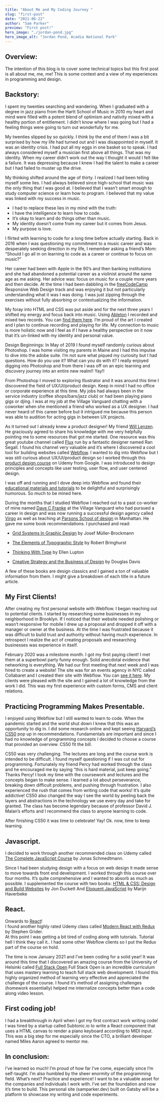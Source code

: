 ```yaml
---
title: "About Me and My Coding Journey "
slug: "first-post"
date: "2021-06-22"
author: "Sam Parker"
preview: "First post!"
hero_image: "./jordan-pond.jpg"
hero_image_alt: "Jordan Pond, Acadia National Park"
---
```


 
## Overview:
The intention of this blog is to cover some technical topics but this first post is all about me, me, me! This is some context and a view of my experiences in programming and design.

## Backstory:
I spent my twenties searching and wandering. When I graduated with a degree in jazz piano from the Hartt School of Music in 2010 my heart and mind were filled with a potent blend of optimism and nativity mixed with a healthy portion of entitlement. I didn’t know where I was going but I had a feeling things were going to turn out wonderfully for me. 

My twenties slipped by so quickly. I think by the end of them I was a bit surprised by how my life had turned out and I was disappointed in myself. It was an identity crisis. I had put all my eggs in one basket so to speak. I had always considered myself a musician first above all things. That was my identity. When my career didn’t work out the way I thought it would I felt like a failure. It was depressing because I knew I had the talent to make a career but I had failed to muster up the drive. 

My thinking shifted around the age of thirty. I realized I had been telling myself some lies. I had always believed since high-school that music was the only thing that I was good at. I believed that I wasn’t smart enough to study computer science or learn how to program. I believed that my value was linked with my success in music. 

- I had to replace these lies in my mind with the truth: 
- I have the intelligence to learn how to code. 
- It’s okay to learn and do things other than music.
- My identity doesn’t come from my career but it comes from Jesus. 
- My purpose is love.

I flirted with learning to code for a long time before actually starting. Back in 2016 when I was questioning my commitment to a music career and was desperately seeking direction in my life, I remember asking a friend’s Mom: “Should I go all in on learning to code as a career or continue to focus on music?” 

Her career had been with Apple in the 90’s and then banking institutions and she had abandoned a potential career as a violinist around the same age as me asking. Her advice was: focus on music for a couple more years and then decide.
At the time I had been dabbling in the [freeCodeCamp](https://www.freecodecamp.org/) Responsive Web Design track and was enjoying it but not particularly understanding what it was I was doing. I was just zipping through the exercises without fully absorbing or contextualizing the information. 

My foray into HTML and CSS was put aside and for the next three years I shifted my energy and focus back into music. Using [Ableton](https://www.ableton.com/) I recorded and mixed two records. You can [find them here](https://sambrosiamusic.bandcamp.com/).
I’m proud of the art I created and I plan to continue recording and playing for life. My connection to music is more holistic now and I feel as if I have a healthy perspective on it now that it’s un-linked with my identity and personal value. 

Design Beginnings: 
In May of 2019 I found myself randomly curious about Photoshop. I was home visiting my parents in Maine and I had this impulse to dive into the adobe suite. I’m not sure what piqued my curiosity but I had questions. How do you use it? What can you do with it? I really enjoyed digging into Photoshop and from there I was off on an epic learning and discovery journey into an entire new realm!! Yay!!

From Photoshop I moved to exploring Illustrator and it was around this time I discovered the field of UX/UI/product design. Keep in mind I had no office or corporate experience at this time. My jobs had always been in the service industry (coffee shops/bars/jazz club) or had been playing piano gigs or djing. I was at my job at the Village Vanguard chatting with a coworker when she mentioned a friend who worked as a UX designer. I had never heard of this career before but it intrigued me because this person was able to audition for acting gigs in between UX projects.

As it turned out I already knew a product designer! My friend [Will Lenzen](https://willlenzenjr.com/). He graciously agreed to share his knowledge with me very helpfully pointing me to some resources that got me started. One resource was this great youtube channel called [Flux](https://www.youtube.com/c/FluxWithRanSegall/featured) run by a fantastic designer named Ran Segall. I found his channel very valuable and it’s where I discovered a cool tool for building websites called [Webflow](https://webflow.com/). I wanted to dig into Webflow but I was still curious about UX/UI/product design so I worked through this [product design course](https://www.udacity.com/course/product-design--ud509)  on Udemy from Google. I was introduced to design principles and concepts like user testing, user flow, and user centered design.

I was off and running and I dove deep into Webflow and found their [educational materials and tutorials](https://university.webflow.com/lesson) to be delightful and surprisingly humorous.  So much to be mined here. 

During the months that I studied Webflow I reached out to a past co-worker of mine named [Dave C Franke](https://www.davecfrankel.com/) at the Village Vanguard who had pursued a career in design and was now running a successful design agency called [Virgo](https://www.virgo-ny.com/) as well as teaching at [Parsons School of design](https://www.newschool.edu/parsons/) in Manhattan. He gave me some book recommendations. I purchased and read: 

- [Grid Systems In Graphic Design](https://www.amazon.com/Grid-systems-graphic-design-communication/dp/3721201450) by Josef Müller-Brockmann

- [The Elements of Typographic Style](https://www.amazon.com/Elements-Typographic-Style-Version-Anniversary/dp/0881792128/ref=sr_1_1?crid=1EFETVF1EYMVI&dchild=1&keywords=elements+of+typographic+style&qid=1624911194&s=books&sprefix=elements+of+typ%2Cstripbooks%2C154&sr=1-1) by Robert Bringhurst

- [Thinking With Type](https://www.amazon.com/Thinking-Type-2nd-revised-expanded/dp/1568989695/ref=sr_1_1?crid=3UGWWW5Q11Z6O&dchild=1&keywords=thinking+with+type&qid=1624911222&s=books&sprefix=thinking+with+%2Cstripbooks%2C158&sr=1-1) by Ellen Lupton

- [Creative Strategy and the Business of Design](https://www.amazon.com/Creative-Strategy-Business-Design-Douglas/dp/1440341559/ref=sr_1_1?crid=2MHBBK2DANU2R&dchild=1&keywords=creative+strategy+and+business+of+design&qid=1624911260&s=books&sprefix=creative+stra%2Cstripbooks%2C161&sr=1-1) by Douglas Davis

A few of these books are design classics and I gained a ton of valuable information from them. I might give a breakdown of each title in a future article.

## My First Clients! 
After creating my first personal website with Webflow. I began reaching out to potential clients. I started by researching some businesses in my neighborhood in Brooklyn. If I noticed that their website needed polishing or wasn’t responsive for mobile I drew up a proposal and dropped it off with a manager or owner at the business. At the time I was frustrated because it was difficult to build trust and authority without having much experience. In retrospect I realize the act of creating proposals and researching businesses was experience in itself. 

February 2020 was a milestone month. I got my first paying client! I met them at a superbowl party funny enough. Solid anecdotal evidence that networking is everything. We had our first meeting that next week and I was hired to create a website! The site was for an events agency in NYC called Collabaret and I created their site with Webflow. You can [see it here](https://www.collabaretcreative.com/).
My clients were pleased with the site and I gained a lot of knowledge from the work I did. This was my first experience with custom forms, CMS and client relations.

## Practicing Programming Makes Presentable.
I enjoyed using Webflow but I still wanted to learn to code. When the pandemic started and the world shut down I knew that this was an opportunity to dig in. I did some research online and kept seeing [Harvard’s CS50](https://cs50.harvard.edu/college/2021/fall/) pop up in recommendations. Fundamentals are important and since I had no knowledge of programming concepts I decided to choose a course that provided an overview.  CS50 fit the bill. 

CS50 was very challenging. The lectures are long and the course work is intended to be difficult. I found myself questioning if I was cut out for programming. Fortunately my friend Percy had worked through the class and he encouraged me by saying “this is hard material, just keep going.” Thanks Percy! I took my time with the coursework and lectures and the concepts began to make sense. I learned a lot about perseverance,  breaking down difficult problems, and pushing through frustration. I also experienced the rush that comes from writing code that works! It’s quite addictive! CS50 also changed the way I see the world by peeling back the layers and abstractions in the technology we use every day and take for granted. The class has become legendary because of professor David J. Malan’s efforts and I recommend the class to anyone learning to code.

After finishing CS50 it was time to celebrate! Yay! Ok. now, time to keep learning. 
## Javascript. 
I decided to work through another recommended class on Udemy called [The Complete JavaScript Course](https://www.udemy.com/course/the-complete-javascript-course/) by Jonas Schmedtmann. 

Since I had been studying design with a focus on web design it made sense to move towards front end development. 
I worked through this course over four months. It’s quite comprehensive and I wanted to absorb as much as possible. I supplemented the course with two books:
[HTML & CSS: Design and Build Websites](https://www.amazon.com/HTML-CSS-Design-Build-Websites/dp/1118008189) by Jon Duckett 
And
[Eloquent JavaScript](https://eloquentjavascript.net/) by Marijn Haverbeke

## React.
Onwards to [React](https://reactjs.org/)!  
I found another highly rated Udemy class called [Modern React with Redux](https://www.udemy.com/course/react-redux/) by Stephen Grider.  
At this point I was getting a bit tired of coding along with tutorials. Tutorial hell I think they call it.. I had some other Webflow clients so I put the Redux part of the course on hold. 

The time is now January 2021 and I’ve been coding for a solid year! It was around this time that I discovered an amazing course from the University of Helsinki called [Full Stack Open](https://fullstackopen.com/en/) 
Full Stack Open is an incredible curriculum that uses mastery learning to teach full stack web development. I found this highly organized method of learning very effective and appreciated the challenge of the course. I found it’s method of assigning challenges (homework essentially) helped me internalize concepts better than a code along video lesson.
## First coding job!
I had a breakthrough in April when I got my first contract work writing code! I was hired by a startup called Subtonic.io to write a React component that uses a HTML canvas to render a piano keyboard according to MIDI input. This was a big step for me especially since the CTO, a brilliant developer named Miles Aaron agreed to mentor me. 
## In conclusion: 
I’ve learned so much! I’m proud of how far I’ve come, especially since I’m self-taught. I’m also humbled by the sheer enormity of the programming field. 
What’s next? Practice and experience! I want to be a valuable asset for the companies and individuals I work with. I’ve set the foundation and now it’s time to build. This personal site (samparker.dev) built on Gatsby will be a platform to showcase my writing and code experiments.